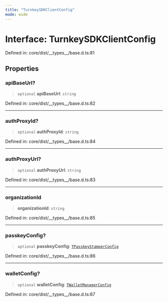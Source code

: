 ```yaml
---
title: "TurnkeySDKClientConfig"
mode: wide
---
```

  
# Interface: TurnkeySDKClientConfig

Defined in: core/dist/\_\_types\_\_/base.d.ts:81

## Properties

### apiBaseUrl?

> `optional` **apiBaseUrl**: `string`

Defined in: core/dist/\_\_types\_\_/base.d.ts:82

***

### authProxyId?

> `optional` **authProxyId**: `string`

Defined in: core/dist/\_\_types\_\_/base.d.ts:84

***

### authProxyUrl?

> `optional` **authProxyUrl**: `string`

Defined in: core/dist/\_\_types\_\_/base.d.ts:83

***

### organizationId

> **organizationId**: `string`

Defined in: core/dist/\_\_types\_\_/base.d.ts:85

***

### passkeyConfig?

> `optional` **passkeyConfig**: [`TPasskeyStamperConfig`](../TPasskeyStamperConfig/readme)

Defined in: core/dist/\_\_types\_\_/base.d.ts:86

***

### walletConfig?

> `optional` **walletConfig**: [`TWalletManagerConfig`](../TWalletManagerConfig/readme)

Defined in: core/dist/\_\_types\_\_/base.d.ts:87

